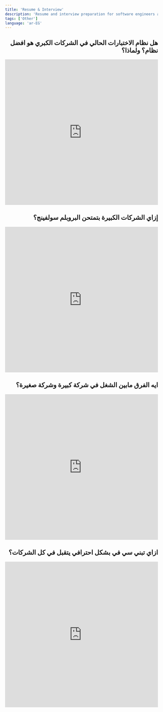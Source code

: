 ```yaml
---
title: 'Resume & Interview'
description: 'Resume and interview preparation for software engineers and computer science students.'
tags: ['Other']
language: 'ar-EG'
---
```


<div dir="rtl">

## هل نظام الاختبارات الحالي في الشركات الكبري هو افضل نظام؟ ولماذا؟

<iframe width="100%" height="480" src="https://www.youtube.com/embed/6QJ0GJrVVaQ" title="هل نظام الاختبارات الحالي في الشركات الكبري هو افضل نظام؟ ولماذا؟" frameborder="0" allow="accelerometer; autoplay; clipboard-write; encrypted-media; gyroscope; picture-in-picture; web-share" allowfullscreen></iframe>

## إزاي الشركات الكبيرة بتمتحن البروبلم سولفينج؟

<iframe width="100%" height="480" src="https://www.youtube.com/embed/9IcseTKI-GE" title="إزاي الشركات الكبيرة بتمتحن البروبلم سولفينج؟" frameborder="0" allow="accelerometer; autoplay; clipboard-write; encrypted-media; gyroscope; picture-in-picture; web-share" allowfullscreen></iframe>

## ايه الفرق مابين الشغل في شركة كبيرة وشركة صغيرة؟

<iframe width="100%" height="480" src="https://www.youtube.com/embed/iXZBcNd9X7Y" title="ايه الفرق مابين الشغل في شركة كبيرة وشركة صغيرة؟" frameborder="0" allow="accelerometer; autoplay; clipboard-write; encrypted-media; gyroscope; picture-in-picture; web-share" allowfullscreen></iframe>

## ازاي تبني سي في بشكل احترافي يتقبل في كل الشركات؟

<iframe width="100%" height="480" src="https://www.youtube.com/embed/cUBEDoANvsQ" title="ازاي تبني سي في بشكل احترافي يتقبل في كل الشركات؟" frameborder="0" allow="accelerometer; autoplay; clipboard-write; encrypted-media; gyroscope; picture-in-picture; web-share" allowfullscreen></iframe>

</div>
